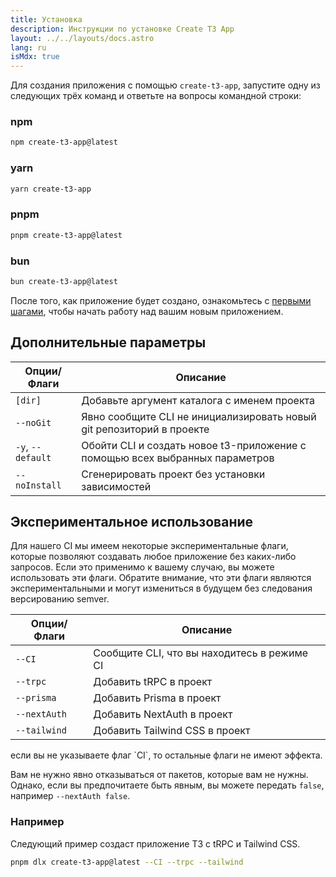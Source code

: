 ```yaml
---
title: Установка
description: Инструкции по установке Create T3 App
layout: ../../layouts/docs.astro
lang: ru
isMdx: true
---
```



Для создания приложения с помощью `create-t3-app`, запустите одну из следующих трёх команд и ответьте на вопросы командной строки:

### npm

```bash
npm create-t3-app@latest
```

### yarn

```bash
yarn create-t3-app
```

### pnpm

```bash
pnpm create-t3-app@latest
```

### bun

```bash
bun create-t3-app@latest
```

После того, как приложение будет создано, ознакомьтесь с [первыми шагами](/ru/usage/first-steps), чтобы начать работу над вашим новым приложением.

## Дополнительные параметры

| Опции/Флаги       | Описание                                                                     |
| ----------------- | ---------------------------------------------------------------------------- |
| `[dir]`           | Добавьте аргумент каталога с именем проекта                                  |
| `--noGit`         | Явно сообщите CLI не инициализировать новый git репозиторий в проекте        |
| `-y`, `--default` | Обойти CLI и создать новое t3-приложение с помощью всех выбранных параметров |
| `--noInstall`     | Сгенерировать проект без установки зависимостей                              |

## Экспериментальное использование

Для нашего CI мы имеем некоторые экспериментальные флаги, которые позволяют создавать любое приложение без каких-либо запросов. Если это применимо к вашему случаю, вы можете использовать эти флаги. Обратите внимание, что эти флаги являются экспериментальными и могут измениться в будущем без следования версированию semver.

| Опции/Флаги  | Описание                                    |
| ------------ | ------------------------------------------- |
| `--CI`       | Сообщите CLI, что вы находитесь в режиме CI |
| `--trpc`     | Добавить tRPC в проект                      |
| `--prisma`   | Добавить Prisma в проект                    |
| `--nextAuth` | Добавить NextAuth в проект                  |
| `--tailwind` | Добавить Tailwind CSS в проект              |

<Callout type="warning">
  если вы не указываете флаг `CI`, то остальные флаги не имеют эффекта.
</Callout>

Вам не нужно явно отказываться от пакетов, которые вам не нужны. Однако, если вы предпочитаете быть явным, вы можете передать `false`, например `--nextAuth false`.

### Например

Следующий пример создаст приложение T3 с tRPC и Tailwind CSS.

```bash
pnpm dlx create-t3-app@latest --CI --trpc --tailwind
```
